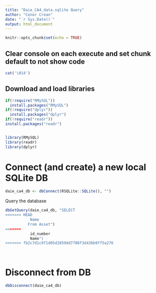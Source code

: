 ```yaml
---
title: "Daie_CA4_data.sqlite Query"
author: "Conor Crean"
date: "`r Sys.Date()`"
output: html_document
---
```


```r
knitr::opts_chunk$set(echo = TRUE)
```

## Clear console on each execute and set chunk default to not show code
```r

cat('\014')
```


## Download and load libraries
```r
if(!require("RMySQL"))
  install.packages("RMySQL")
if(!require("dplyr"))
  install.packages("dplyr")
if(!require("readr"))
install.packages("readr")


library(RMySQL)
library(readr)
library(dplyr)


```


# Connect (and create) a new local SQLite DB
```r

daie_ca4_db <- dbConnect(RSQLite::SQLite(), "")
```



Query the database
```r

dbGetQuery(daie_ca4_db, "SELECT
<<<<<<< HEAD
           Name
          From Asset")
=======
           id_number
           Name")
>>>>>>> fb2c7d1c9f1d05d2859dd7708f3d436b9ff5a276




```


# Disconnect from DB

```r


dbDisconnect(daie_ca4_db)


```
